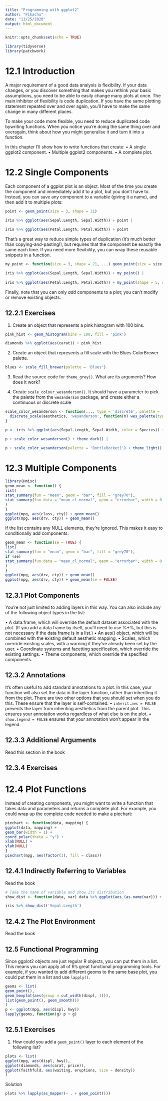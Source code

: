 ---
title: "Programming with ggplot2"
author: "Pikachu"
date: "11/25/2020"
output: html_document
---

```{r setup, include=FALSE}
knitr::opts_chunk$set(echo = TRUE)
```

```{r}
library(tidyverse)
library(patchwork)
```

# 12.1 Introduction
A major requirement of a good data analysis is flexibility. If your data
changes, or you discover something that makes you rethink your basic assumptions, you need to be able to easily change many plots at once. The main inhibitor of flexibility is code duplication. If you have the same plotting statement repeated over and over again, you’ll have to make the same change in many different places. 

To make your code more flexible, you need to reduce duplicated code bywriting functions. When you notice you’re doing the same thing over and overagain, think about how you might generalise it and turn it into a function.

In this chapter I’ll show how to write functions that create:
• A single ggplot2 component.
• Multiple ggplot2 components.
• A complete plot.

# 12.2 Single Components
Each component of a ggplot plot is an object. Most of the time you create the
component and immediately add it to a plot, but you don’t have to. Instead,
you can save any component to a variable (giving it a name), and then add
it to multiple plots:
```{r}
point <- geom_point(size = 3, shape = 21)

iris %>% ggplot(aes(Sepal.Length, Sepal.Width)) + point |
  
iris %>% ggplot(aes(Petal.Length, Petal.Width)) + point

```
That’s a great way to reduce simple types of duplication (it’s much better
than copying-and-pasting!), but requires that the component be exactly the
same each time. If you need more flexibility, you can wrap these reusable
snippets in a function.

```{r}
my_point <- function(size = 3, shape = 21, ...) geom_point(size = size, shape = shape, ...)

iris %>% ggplot(aes(Sepal.Length, Sepal.Width)) + my_point() |
  
iris %>% ggplot(aes(Petal.Length, Petal.Width)) + my_point(shape = 5, color = 'tomato')
```


Finally, note that you can only *add* components to a plot; you can’t modify
or remove existing objects.

## 12.2.1 Exercises
1. Create an object that represents a pink histogram with 100 bins.

```{r}
pink_hist <- geom_histogram(bins = 100, fill = 'pink')

diamonds %>% ggplot(aes(carat)) + pink_hist
```

2. Create an object that represents a fill scale with the Blues ColorBrewer
palette.

```{r}
blues <- scale_fill_brewer(palette = 'Blues')
```

3. Read the source code for `theme_grey()`. What are its arguments? How does
it work?

4. Create `scale_colour_wesanderson()`. It should have a parameter to pick the
palette from the `wesanderson` package, and create either a continuous or
discrete scale

```{r}
scale_color_wesanderson <- function(..., type = 'discrete', palette = 'Royal1', aesthetics = 'colour') {
  discrete_scale(aesthetics, 'wesanderson', function(n) wes_palette(type = type, name = palette), ...)
}

p <- iris %>% ggplot(aes(Sepal.Length, Sepal.Width, color = Species)) + geom_point(show.legend = F) 

p + scale_color_wesanderson() + theme_dark() | 

p + scale_color_wesanderson(palette = 'BottleRocket1') + theme_light()
```

# 12.3 Multiple Components

```{r message = F}
library(Hmisc)
geom_mean <- function() {
list(
stat_summary(fun = "mean", geom = "bar", fill = "grey70"),
stat_summary(fun.data = "mean_cl_normal", geom = "errorbar", width = 0.4)
)
}
ggplot(mpg, aes(class, cty)) + geom_mean()
ggplot(mpg, aes(drv, cty)) + geom_mean()
```


If the list contains any NULL elements, they’re ignored. This makes it easy
to conditionally add components:

```{r}
geom_mean <- function(se = TRUE) {
list(
stat_summary(fun = "mean", geom = "bar", fill = "grey70"),
if (se)
stat_summary(fun.data = "mean_cl_normal", geom = "errorbar", width = 0.4)
)
}
ggplot(mpg, aes(drv, cty)) + geom_mean()
ggplot(mpg, aes(drv, cty)) + geom_mean(se = FALSE)
```
## 12.3.1 Plot Components

You’re not just limited to adding layers in this way. You can also include any
of the following object types in the list:

• A data.frame, which will override the default dataset associated with the
plot. (If you add a data frame by itself, you’ll need to use %+%, but this is
not necessary if the data frame is in a list.)
• An aes() object, which will be combined with the existing default aesthetic
mapping.
• Scales, which override existing scales, with a warning if they’ve already
been set by the user.
• Coordinate systems and facetting specification, which override the existing
settings.
• Theme components, which override the specified components.

## 12.3.2 Annotations

It’s often useful to add standard annotations to a plot. In this case, your
function will also set the data in the layer function, rather than inheriting it
from the plot. There are two other options that you should set when you do
this. These ensure that the layer is self-contained:
• `inherit.aes = FALSE` prevents the layer from inheriting aesthetics from the
parent plot. This ensures your annotation works regardless of what else is
on the plot.
• `show.legend = FALSE` ensures that your annotation won’t appear in the
legend.

## 12.3.3 Additional Arguments

Read this section in the book

## 12.3.4 Exercises

# 12.4 Plot Functions

Instead of creating components, you might want to write a
function that takes data and parameters and returns a complete plot.
For example, you could wrap up the complete code needed to make a
piechart:


```{r}
piechart <- function(data, mapping) {
ggplot(data, mapping) +
geom_bar(width = 1) +
coord_polar(theta = "y") +
xlab(NULL) +
ylab(NULL)
}
piechart(mpg, aes(factor(1), fill = class))
```

## 12.4.1 Indirectly Referring to Variables

Read the book

```{r}
# Take the name of variable and show its distribution
show_dist <- function(data, var) data %>% ggplot(aes_(as.name(var))) + geom_histogram()

iris %>% show_dist('Sepal.Length')
```

## 12.4.2 The Plot Environment

Read the book

## 12.5 Functional Programming
Since ggplot2 objects are just regular R objects, you can put them in a list.
This means you can apply all of R’s great functional programming tools. For
example, if you wanted to add different geoms to the same base plot, you
could put them in a list and use `lapply()`.

```{r}
geoms <- list(
geom_point(),
geom_boxplot(aes(group = cut_width(displ, 1))),
list(geom_point(), geom_smooth())
)
p <- ggplot(mpg, aes(displ, hwy))
lapply(geoms, function(g) p + g)
```
## 12.5.1 Exercises
1. How could you add a `geom_point()` layer to each element of the following list?

```{r}
plots <- list(
ggplot(mpg, aes(displ, hwy)),
ggplot(diamonds, aes(carat, price)),
ggplot(faithfuld, aes(waiting, eruptions, size = density))
)
```

Solution
```{r}
plots %>% lapply(as_mapper(~ . + geom_point()))
```

